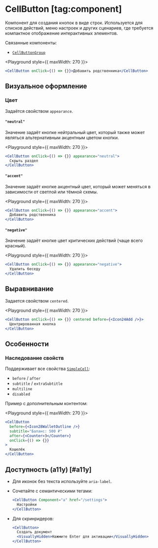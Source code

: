 <Overview>

# CellButton [tag:component]

Компонент для создания кнопок в виде строк. Используется для списков действий, меню настроек и других сценариев,
где требуется компактное отображение интерактивных элементов.

Связанные компоненты:

- [`CellButtonGroup`](/components/cell-button-group)

</Overview>

<Playground style={{ maxWidth: 270 }}>
  ```jsx
  <CellButton onClick={() => {}}>Добавить родственника</CellButton>
  ```
</Playground>

## Визуальное оформление

### Цвет

Задаётся свойством `appearance`.

#### `"neutral"`

Значение задаёт кнопке нейтральный цвет, который также может являться альтернативным акцентным цветом кнопки.

<Playground style={{ maxWidth: 270 }}>
  ```jsx
  <CellButton onClick={() => {}} appearance="neutral">
    Скрыть раздел
  </CellButton>
  ```
</Playground>

#### `"accent"`

Значение задаёт кнопке акцентный цвет, который может меняться в зависимости от светлой или тёмной схемы.

<Playground style={{ maxWidth: 270 }}>
  ```jsx
  <CellButton onClick={() => {}} appearance="accent">
    Добавить родственника
  </CellButton>
  ```
</Playground>

#### `"negative"`

Значение задаёт кнопке цвет критических действий (чаще всего красный).

<Playground style={{ maxWidth: 270 }}>
  ```jsx
  <CellButton onClick={() => {}} appearance="negative">
    Удалить беседу
  </CellButton>
  ```
</Playground>

## Выравнивание

Задается свойством `centered`.

<Playground style={{ maxWidth: 270 }}>
  ```jsx
  <CellButton onClick={() => {}} centered before={<Icon24Add />}>
    Центрированная кнопка
  </CellButton>
  ```
</Playground>

## Особенности

### Наследование свойств

Поддерживает все свойства [`SimpleCell`](/components/simple-cell):

- `before` / `after`
- `subtitle` / `extraSubtitle`
- `multiline`
- `disabled`

Пример с дополнительным контентом:

<Playground style={{ maxWidth: 270 }}>
  ```jsx
  <CellButton
    before={<Icon28WalletOutline />}
    subtitle="Баланс: 500 ₽"
    after={<Counter>3</Counter>}
    onClick={() => {}}
  >
    Кошелёк
  </CellButton>
  ```
</Playground>

## Доступность (a11y) [#a11y]

- Для иконок без текста используйте `aria-label`.
- Сочетайте с семантическими тегами:

  ```jsx
  <CellButton Component="a" href="/settings">
    Настройки
  </CellButton>
  ```

- Для скринридеров:

  ```jsx
  <CellButton>
    Создать документ
    <VisuallyHidden>Нажмите Enter для активации</VisuallyHidden>
  </CellButton>
  ```
